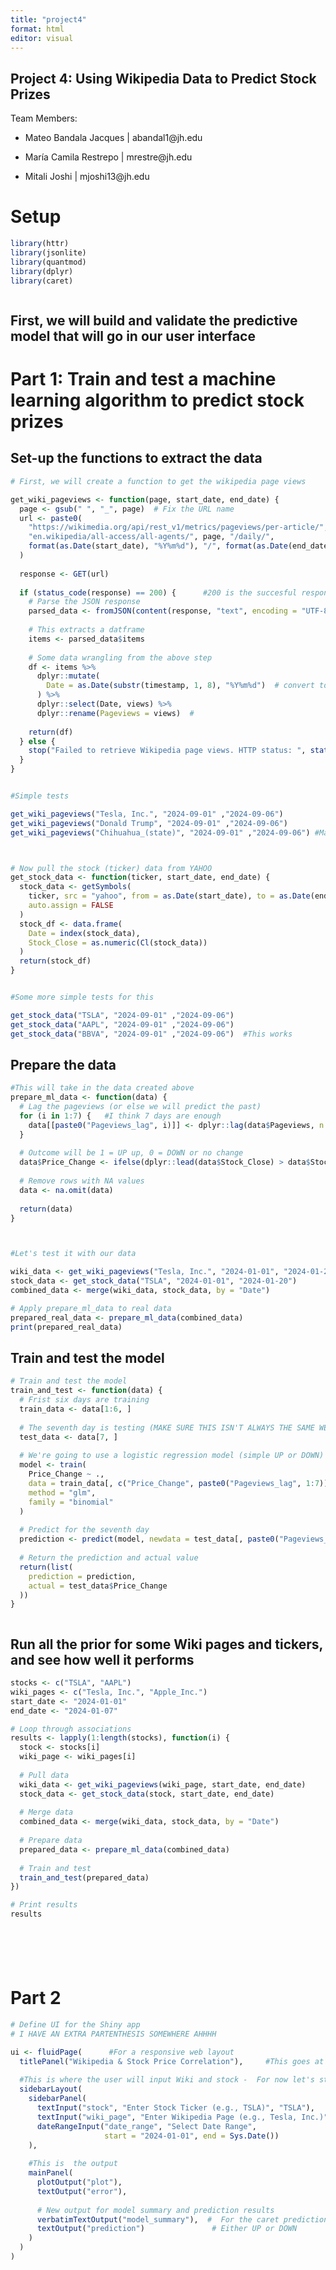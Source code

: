 ```yaml
---
title: "project4"
format: html
editor: visual
---
```


## Project 4: Using Wikipedia Data to Predict Stock Prizes

Team Members:

-   Mateo Bandala Jacques \| abandal1\@jh.edu

-   María Camila Restrepo \| mrestre\@jh.edu

-   Mitali Joshi \| mjoshi13\@jh.edu

# Setup

```r

library(httr)
library(jsonlite)
library(quantmod)
library(dplyr)
library(caret)



```

::: callout-note
## First, we will build and validate the predictive model that will go in our user interface
:::

# Part 1: Train and test a machine learning algorithm to predict stock prizes

## Set-up the functions to extract the data

```r

# First, we will create a function to get the wikipedia page views

get_wiki_pageviews <- function(page, start_date, end_date) {                # Input page and dates
  page <- gsub(" ", "_", page)  # Fix the URL name
  url <- paste0(
    "https://wikimedia.org/api/rest_v1/metrics/pageviews/per-article/",
    "en.wikipedia/all-access/all-agents/", page, "/daily/",
    format(as.Date(start_date), "%Y%m%d"), "/", format(as.Date(end_date), "%Y%m%d")
  )
  
  response <- GET(url)
  
  if (status_code(response) == 200) {      #200 is the succesful response
    # Parse the JSON response
    parsed_data <- fromJSON(content(response, "text", encoding = "UTF-8"))   #Encoding 
    
    # This extracts a datframe
    items <- parsed_data$items
    
    # Some data wrangling from the above step
    df <- items %>%
      dplyr::mutate(
        Date = as.Date(substr(timestamp, 1, 8), "%Y%m%d")  # convert to date for the dataframe
      ) %>%
      dplyr::select(Date, views) %>%
      dplyr::rename(Pageviews = views)  # 
    
    return(df)
  } else {
    stop("Failed to retrieve Wikipedia page views. HTTP status: ", status_code(response))
  }
}


#Simple tests

get_wiki_pageviews("Tesla, Inc.", "2024-09-01" ,"2024-09-06")
get_wiki_pageviews("Donald Trump", "2024-09-01" ,"2024-09-06")
get_wiki_pageviews("Chihuahua_(state)", "2024-09-01" ,"2024-09-06") #Mateo's home state :)



# Now pull the stock (ticker) data from YAHOO
get_stock_data <- function(ticker, start_date, end_date) {
  stock_data <- getSymbols(
    ticker, src = "yahoo", from = as.Date(start_date), to = as.Date(end_date),
    auto.assign = FALSE
  )
  stock_df <- data.frame(
    Date = index(stock_data),
    Stock_Close = as.numeric(Cl(stock_data))
  )
  return(stock_df)
}


#Some more simple tests for this

get_stock_data("TSLA", "2024-09-01" ,"2024-09-06")
get_stock_data("AAPL", "2024-09-01" ,"2024-09-06")
get_stock_data("BBVA", "2024-09-01" ,"2024-09-06")  #This works


```

## Prepare the data


```r


#This will take in the data created above
prepare_ml_data <- function(data) {
  # Lag the pageviews (or else we will predict the past)
  for (i in 1:7) {   #I think 7 days are enough
    data[[paste0("Pageviews_lag", i)]] <- dplyr::lag(data$Pageviews, n = i)
  }
  
  # Outcome will be 1 = UP up, 0 = DOWN or no change
  data$Price_Change <- ifelse(dplyr::lead(data$Stock_Close) > data$Stock_Close, 1, 0)
  
  # Remove rows with NA values
  data <- na.omit(data)
  
  return(data)
}



#Let's test it with our data

wiki_data <- get_wiki_pageviews("Tesla, Inc.", "2024-01-01", "2024-01-20")
stock_data <- get_stock_data("TSLA", "2024-01-01", "2024-01-20")
combined_data <- merge(wiki_data, stock_data, by = "Date")

# Apply prepare_ml_data to real data
prepared_real_data <- prepare_ml_data(combined_data)
print(prepared_real_data)


```





## Train and test the model

```r
 


# Train and test the model
train_and_test <- function(data) {
  # Frist six days are training
  train_data <- data[1:6, ]
  
  # The seventh day is testing (MAKE SURE THIS ISN'T ALWAYS THE SAME WEEKDAY BY VARYING DATES)
  test_data <- data[7, ]
  
  # We're going to use a logistic regression model (simple UP or DOWN) - this is what truly matters to investors
  model <- train(
    Price_Change ~ ., 
    data = train_data[, c("Price_Change", paste0("Pageviews_lag", 1:7))],   #These are actually the LAGGED dates
    method = "glm", 
    family = "binomial"
  )
  
  # Predict for the seventh day
  prediction <- predict(model, newdata = test_data[, paste0("Pageviews_lag", 1:7), drop = FALSE])
  
  # Return the prediction and actual value
  return(list(
    prediction = prediction,
    actual = test_data$Price_Change
  ))
}



```

## Run all the prior for some Wiki pages and tickers, and see how well it performs

```r
stocks <- c("TSLA", "AAPL")
wiki_pages <- c("Tesla, Inc.", "Apple_Inc.")
start_date <- "2024-01-01"
end_date <- "2024-01-07"

# Loop through associations
results <- lapply(1:length(stocks), function(i) {
  stock <- stocks[i]
  wiki_page <- wiki_pages[i]
  
  # Pull data
  wiki_data <- get_wiki_pageviews(wiki_page, start_date, end_date)
  stock_data <- get_stock_data(stock, start_date, end_date)
  
  # Merge data
  combined_data <- merge(wiki_data, stock_data, by = "Date")
  
  # Prepare data
  prepared_data <- prepare_ml_data(combined_data)
  
  # Train and test
  train_and_test(prepared_data)
})

# Print results
results







```


# Part 2

```r
# Define UI for the Shiny app
# I HAVE AN EXTRA PARTENTHESIS SOMEWHERE AHHHH

ui <- fluidPage(      #For a responsive web layout
  titlePanel("Wikipedia & Stock Price Correlation"),     #This goes at the top of the app
  
  #This is where the user will input Wiki and stock -  For now let's stick to TESLA
  sidebarLayout(
    sidebarPanel(
      textInput("stock", "Enter Stock Ticker (e.g., TSLA)", "TSLA"),
      textInput("wiki_page", "Enter Wikipedia Page (e.g., Tesla, Inc.)", "Tesla, Inc."),
      dateRangeInput("date_range", "Select Date Range",
                     start = "2024-01-01", end = Sys.Date())
    ),
    
    #This is  the output
    mainPanel(
      plotOutput("plot"),
      textOutput("error"),
      
      # New output for model summary and prediction results
      verbatimTextOutput("model_summary"),  #  For the caret prediction model
      textOutput("prediction")               # Either UP or DOWN
    )
  )
)





```
